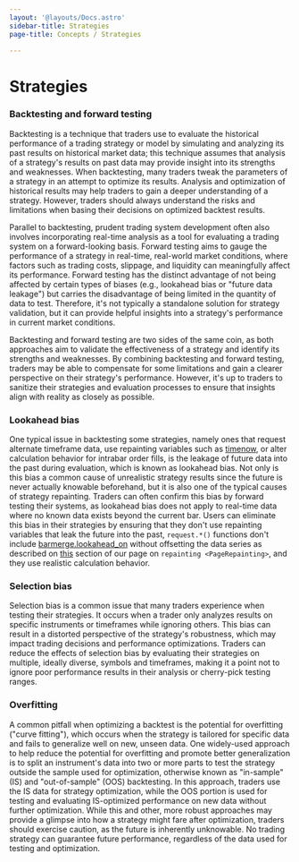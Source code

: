 ```yaml
---
layout: '@layouts/Docs.astro'
sidebar-title: Strategies
page-title: Concepts / Strategies

---
```


# Strategies 


### Backtesting and forward testing 

Backtesting is a technique that traders use to evaluate the historical
performance of a trading strategy or model by simulating and analyzing
its past results on historical market data; this technique assumes that
analysis of a strategy\'s results on past data may provide insight into
its strengths and weaknesses. When backtesting, many traders tweak the
parameters of a strategy in an attempt to optimize its results. Analysis
and optimization of historical results may help traders to gain a deeper
understanding of a strategy. However, traders should always understand
the risks and limitations when basing their decisions on optimized
backtest results.

Parallel to backtesting, prudent trading system development often also
involves incorporating real-time analysis as a tool for evaluating a
trading system on a forward-looking basis. Forward testing aims to gauge
the performance of a strategy in real-time, real-world market
conditions, where factors such as trading costs, slippage, and liquidity
can meaningfully affect its performance. Forward testing has the
distinct advantage of not being affected by certain types of biases
(e.g., lookahead bias or \"future data leakage\") but carries the
disadvantage of being limited in the quantity of data to test.
Therefore, it\'s not typically a standalone solution for strategy
validation, but it can provide helpful insights into a strategy\'s
performance in current market conditions.

Backtesting and forward testing are two sides of the same coin, as both
approaches aim to validate the effectiveness of a strategy and identify
its strengths and weaknesses. By combining backtesting and forward
testing, traders may be able to compensate for some limitations and gain
a clearer perspective on their strategy\'s performance. However, it\'s
up to traders to sanitize their strategies and evaluation processes to
ensure that insights align with reality as closely as possible.

### Lookahead bias 

One typical issue in backtesting some strategies, namely ones that
request alternate timeframe data, use repainting variables such as
[timenow](https://www.tradingview.com/pine-script-reference/v5/#var_timenow),
or alter calculation behavior for intrabar order fills, is the leakage
of future data into the past during evaluation, which is known as
lookahead bias. Not only is this bias a common cause of unrealistic
strategy results since the future is never actually knowable beforehand,
but it is also one of the typical causes of strategy repainting. Traders
can often confirm this bias by forward testing their systems, as
lookahead bias does not apply to real-time data where no known data
exists beyond the current bar. Users can eliminate this bias in their
strategies by ensuring that they don\'t use repainting variables that
leak the future into the past, `request.*()` functions don\'t include
[barmerge.lookahead_on](https://www.tradingview.com/pine-script-reference/v5/#const_barmerge%7Bdot%7Dlookahead_on)
without offsetting the data series as described on
[this](https://www.tradingview.com/pine-script-docs/en/v5/concepts/Repainting.html?highlight=barmerge#future-leak-with-request-security)
section of our page on `repainting <PageRepainting>`, and they use realistic calculation behavior.

### Selection bias 

Selection bias is a common issue that many traders experience when
testing their strategies. It occurs when a trader only analyzes results
on specific instruments or timeframes while ignoring others. This bias
can result in a distorted perspective of the strategy\'s robustness,
which may impact trading decisions and performance optimizations.
Traders can reduce the effects of selection bias by evaluating their
strategies on multiple, ideally diverse, symbols and timeframes, making
it a point not to ignore poor performance results in their analysis or
cherry-pick testing ranges.

### Overfitting 

A common pitfall when optimizing a backtest is the potential for
overfitting (\"curve fitting\"), which occurs when the strategy is
tailored for specific data and fails to generalize well on new, unseen
data. One widely-used approach to help reduce the potential for
overfitting and promote better generalization is to split an
instrument\'s data into two or more parts to test the strategy outside
the sample used for optimization, otherwise known as \"in-sample\" (IS)
and \"out-of-sample\" (OOS) backtesting. In this approach, traders use
the IS data for strategy optimization, while the OOS portion is used for
testing and evaluating IS-optimized performance on new data without
further optimization. While this and other, more robust approaches may
provide a glimpse into how a strategy might fare after optimization,
traders should exercise caution, as the future is inherently unknowable.
No trading strategy can guarantee future performance, regardless of the
data used for testing and optimization.


